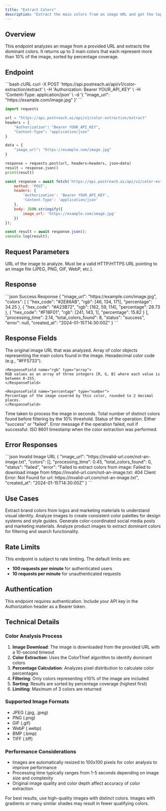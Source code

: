 ```yaml
---
title: "Extract Colors"
description: "Extract the main colors from an image URL and get the top 3 colors with over 10% coverage"
---
```


## Overview

This endpoint analyzes an image from a provided URL and extracts the dominant colors. It returns up to 3 main colors that each represent more than 10% of the image, sorted by percentage coverage.

## Endpoint

<CodeGroup>
```bash cURL
curl -X POST 'https://api.postreach.ai/api/v1/color-extraction/extract' \
    -H 'Authorization: Bearer YOUR_API_KEY' \
    -H 'Content-Type: application/json' \
    -d '{
        "image_url": "https://example.com/image.jpg"
    }'
```

```python Python
import requests

url = "https://api.postreach.ai/api/v1/color-extraction/extract"
headers = {
    "Authorization": "Bearer YOUR_API_KEY",
    "Content-Type": "application/json"
}

data = {
    "image_url": "https://example.com/image.jpg"
}

response = requests.post(url, headers=headers, json=data)
result = response.json()
print(result)
```

```javascript Node.js
const response = await fetch('https://api.postreach.ai/api/v1/color-extraction/extract', {
    method: 'POST',
    headers: {
        'Authorization': 'Bearer YOUR_API_KEY',
        'Content-Type': 'application/json'
    },
    body: JSON.stringify({
        image_url: 'https://example.com/image.jpg'
    })
});

const result = await response.json();
console.log(result);
```
</CodeGroup>

## Request Parameters

<ParamField body="image_url" type="string" required>
URL of the image to analyze. Must be a valid HTTP/HTTPS URL pointing to an image file (JPEG, PNG, GIF, WebP, etc.).
</ParamField>

## Response

<ResponseExample>
```json Success Response
{
    "image_url": "https://example.com/image.jpg",
    "colors": [
        {
            "hex_code": "#2E86AB",
            "rgb": [46, 134, 171],
            "percentage": 34.25
        },
        {
            "hex_code": "#A23B72",
            "rgb": [162, 59, 114],
            "percentage": 28.73
        },
        {
            "hex_code": "#F18F01",
            "rgb": [241, 143, 1],
            "percentage": 15.82
        }
    ],
    "processing_time": 2.14,
    "total_colors_found": 8,
    "status": "success",
    "error": null,
    "created_at": "2024-01-15T14:30:00Z"
}
```
</ResponseExample>

## Response Fields

<ResponseField name="image_url" type="string">
The original image URL that was analyzed.
</ResponseField>

<ResponseField name="colors" type="array">
Array of color objects representing the main colors found in the image.

<Expandable title="Color Object Properties">
    <ResponseField name="hex_code" type="string">
    Hexadecimal color code (e.g., "#FF5733").
    </ResponseField>
    
    <ResponseField name="rgb" type="array">
    RGB values as an array of three integers [R, G, B] where each value is between 0-255.
    </ResponseField>
    
    <ResponseField name="percentage" type="number">
    Percentage of the image covered by this color, rounded to 2 decimal places.
    </ResponseField>
</Expandable>
</ResponseField>

<ResponseField name="processing_time" type="number">
Time taken to process the image in seconds.
</ResponseField>

<ResponseField name="total_colors_found" type="integer">
Total number of distinct colors found before filtering by the 10% threshold.
</ResponseField>

<ResponseField name="status" type="string">
Status of the operation. Either "success" or "failed".
</ResponseField>

<ResponseField name="error" type="string | null">
Error message if the operation failed, null if successful.
</ResponseField>

<ResponseField name="created_at" type="string">
ISO 8601 timestamp when the color extraction was performed.
</ResponseField>

## Error Responses

<ResponseExample>
```json Invalid Image URL
{
    "image_url": "https://invalid-url.com/not-an-image.txt",
    "colors": [],
    "processing_time": 0.45,
    "total_colors_found": 0,
    "status": "failed",
    "error": "Failed to extract colors from image: Failed to download image from https://invalid-url.com/not-an-image.txt: 404 Client Error: Not Found for url: https://invalid-url.com/not-an-image.txt",
    "created_at": "2024-01-15T14:30:00Z"
}
```
</ResponseExample>

## Use Cases

<CardGroup cols={2}>
<Card title="Brand Analysis" icon="palette">
    Extract brand colors from logos and marketing materials to understand visual identity.
</Card>

<Card title="Design Systems" icon="swatches">
    Analyze images to create consistent color palettes for design systems and style guides.
</Card>

<Card title="Content Creation" icon="image">
    Generate color-coordinated social media posts and marketing materials.
</Card>

<Card title="E-commerce" icon="shopping-cart">
    Analyze product images to extract dominant colors for filtering and search functionality.
</Card>
</CardGroup>

## Rate Limits

This endpoint is subject to rate limiting. The default limits are:
- **100 requests per minute** for authenticated users
- **10 requests per minute** for unauthenticated requests

## Authentication

<Warning>
This endpoint requires authentication. Include your API key in the Authorization header as a Bearer token.
</Warning>

## Technical Details

### Color Analysis Process

1. **Image Download**: The image is downloaded from the provided URL with a 10-second timeout
2. **Color Extraction**: Uses the ColorThief algorithm to identify dominant colors
3. **Percentage Calculation**: Analyzes pixel distribution to calculate color percentages
4. **Filtering**: Only colors representing ≥10% of the image are included
5. **Sorting**: Results are sorted by percentage coverage (highest first)
6. **Limiting**: Maximum of 3 colors are returned

### Supported Image Formats

- JPEG (.jpg, .jpeg)
- PNG (.png)
- GIF (.gif)
- WebP (.webp)
- BMP (.bmp)
- TIFF (.tiff)

### Performance Considerations

- Images are automatically resized to 100x100 pixels for color analysis to improve performance
- Processing time typically ranges from 1-5 seconds depending on image size and complexity
- Original image quality and color depth affect accuracy of color extraction

<Tip>
For best results, use high-quality images with distinct colors. Images with gradients or many similar shades may result in fewer qualifying colors.
</Tip> 